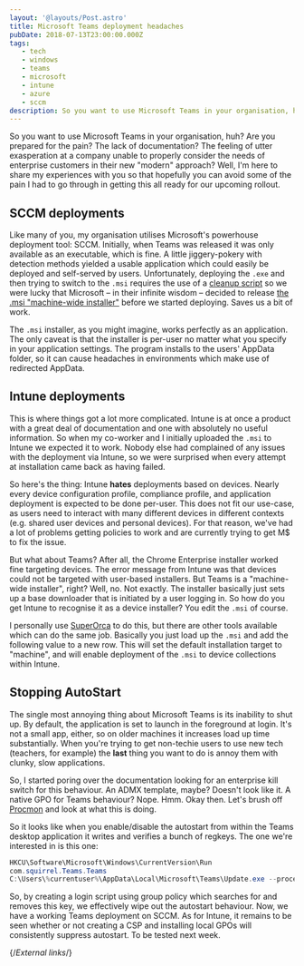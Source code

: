 ```yaml
---
layout: '@layouts/Post.astro'
title: Microsoft Teams deployment headaches
pubDate: 2018-07-13T23:00:00.000Z
tags: 
   - tech
   - windows
   - teams
   - microsoft
   - intune
   - azure
   - sccm
description: So you want to use Microsoft Teams in your organisation, huh? Are you prepared for the pain? The lack of documentation? The feeling of utter exasperation at a company unable to properly consider the needs of enterprise customers in their new "modern" approach?
---
```


So you want to use Microsoft Teams in your organisation, huh? Are you prepared for the pain? The lack of documentation? The feeling of utter exasperation at a company unable to properly consider the needs of enterprise customers in their new "modern" approach? Well, I'm here to share my experiences with you so that hopefully you can avoid some of the pain I had to go through in getting this all ready for our upcoming rollout.

## SCCM deployments

Like many of you, my organisation utilises Microsoft's powerhouse deployment tool: SCCM. Initially, when Teams was released it was only available as an executable, which is fine. A little jiggery-pokery with detection methods yielded a usable application which could easily be deployed and self-served by users. Unfortunately, deploying the `.exe` and then trying to switch to the `.msi` requires the use of a [cleanup script][cleanup-script] so we were lucky that Microsoft – in their infinite wisdom – decided to release [the .msi "machine-wide installer"][msi-deployment] before we started deploying. Saves us a bit of work.

The `.msi` installer, as you might imagine, works perfectly as an application. The only caveat is that the installer is per-user no matter what you specify in your application settings. The program installs to the users' AppData folder, so it can cause headaches in environments which make use of redirected AppData.

## Intune deployments

This is where things got a lot more complicated. Intune is at once a product with a great deal of documentation and one with absolutely no useful information. So when my co-worker and I initially uploaded the `.msi` to Intune we expected it to work. Nobody else had complained of any issues with the deployment via Intune, so we were surprised when every attempt at installation came back as having failed.

So here's the thing: Intune **hates** deployments based on devices. Nearly every device configuration profile, compliance profile, and application deployment is expected to be done per-user. This does not fit our use-case, as users need to interact with many different devices in different contexts (e.g. shared user devices and personal devices). For that reason, we've had a lot of problems getting policies to work and are currently trying to get M$ to fix the issue.

But what about Teams? After all, the Chrome Enterprise installer worked fine targeting devices. The error message from Intune was that devices could not be targeted with user-based installers. But Teams is a "machine-wide installer", right? Well, no. Not exactly. The installer basically just sets up a base downloader that is initiated by a user logging in. So how do you get Intune to recognise it as a device installer? You edit the `.msi` of course.

I personally use [SuperOrca][superorca] to do this, but there are other tools available which can do the same job. Basically you just load up the `.msi` and add the following value to a new row. This will set the default installation target to "machine", and will enable deployment of the `.msi` to device collections within Intune.

## Stopping AutoStart

The single most annoying thing about Microsoft Teams is its inability to shut up. By default, the application is set to launch in the foreground at login. It's not a small app, either, so on older machines it increases load up time substantially. When you're trying to get non-techie users to use new tech (teachers, for example) the **last** thing you want to do is annoy them with clunky, slow applications.

So, I started poring over the documentation looking for an enterprise kill switch for this behaviour. An ADMX template, maybe? Doesn't look like it. A native GPO for Teams behaviour? Nope. Hmm. Okay then. Let's brush off [Procmon][procmon] and look at what this is doing.

So it looks like when you enable/disable the autostart from within the Teams desktop application it writes and verifies a bunch of regkeys. The one we're interested in is this one:

```powershell
HKCU\Software\Microsoft\Windows\CurrentVersion\Run
com.squirrel.Teams.Teams
C:\Users\%currentuser%\AppData\Local\Microsoft\Teams\Update.exe --processStart "Teams.exe" --process-start-args "--system-initiated"
```

So, by creating a login script using group policy which searches for and removes this key, we effectively wipe out the autostart behaviour. Now, we have a working Teams deployment on SCCM. As for Intune, it remains to be seen whether or not creating a CSP and installing local GPOs will consistently suppress autostart. To be tested next week.

{/*External links*/}

[cleanup-script]: https://docs.microsoft.com/en-us/MicrosoftTeams/scripts/powershell-script-teams-deployment-clean-up]
[msi-deployment]: https://docs.microsoft.com/en-us/MicrosoftTeams/msi-deployment
[procmon]: https://docs.microsoft.com/en-us/sysinternals/downloads/procmon
[superorca]: http://www.pantaray.com/msi_super_orca.html
